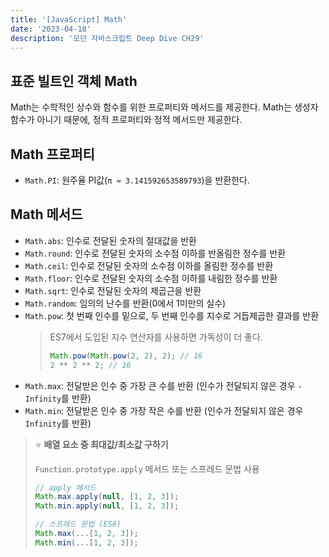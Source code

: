 ```yaml
---
title: '[JavaScript] Math'
date: '2023-04-18'
description: '모던 자바스크립트 Deep Dive CH29'
---
```


## 표준 빌트인 객체 Math

Math는 수학적인 상수와 함수를 위한 프로퍼티와 메서드를 제공한다. Math는 생성자 함수가 아니기 때문에, 정적 프로퍼티와 정적 메서드만 제공한다.

## Math 프로퍼티

* `Math.PI`: 원주율 PI값(`π ≈ 3.141592653589793`)을 반환한다.

## Math 메서드

* `Math.abs`: 인수로 전달된 숫자의 절대값을 반환
* `Math.round`: 인수로 전달된 숫자의 소수점 이하를 반올림한 정수를 반환
* `Math.ceil`: 인수로 전달된 숫자의 소수점 이하를 올림한 정수를 반환
* `Math.floor`: 인수로 전달된 숫자의 소수점 이하를 내림한 정수를 반환
* `Math.sqrt`: 인수로 전달된 숫자의 제곱근을 반환
* `Math.random`: 임의의 난수를 반환(0에서 1미만의 실수)
* `Math.pow`: 첫 번째 인수를 밑으로, 두 번째 인수를 지수로 거듭제곱한 결과를 반환
  > ES7에서 도입된 지수 연산자를 사용하면 가독성이 더 좋다.
  > ```js
  > Math.pow(Math.pow(2, 2), 2); // 16
  > 2 ** 2 ** 2; // 16
  > ```
* `Math.max`: 전달받은 인수 중 가장 큰 수를 반환 (인수가 전달되지 않은 경우 `-Infinity`를 반환)
* `Math.min`: 전달받은 인수 중 가장 작은 수를 반환 (인수가 전달되지 않은 경우 `Infinity`를 반환)

> ⭐ **배열 요소 중 최대값/최소값 구하기**
>
> `Function.prototype.apply` 메서드 또는 스프레드 문법 사용
> 
>   ```js
>   // apply 메서드
>   Math.max.apply(null, [1, 2, 3]);
>   Math.min.apply(null, [1, 2, 3]);
> 
>   // 스프레드 문법 (ES6)
>   Math.max(...[1, 2, 3]);
>   Math.min(...[1, 2, 3]);
>   ```
